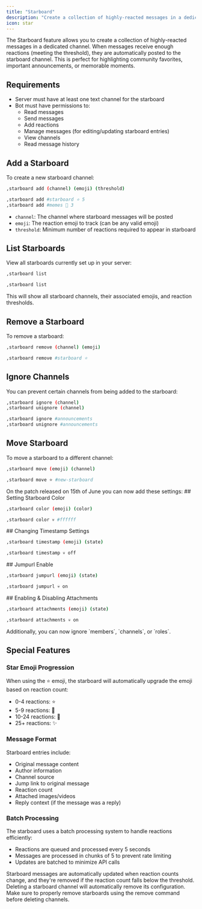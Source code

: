 ```yaml
---
title: "Starboard"
description: "Create a collection of highly-reacted messages in a dedicated channel with Greed's Starboard feature"
icon: star
---
```


The Starboard feature allows you to create a collection of highly-reacted messages in a dedicated channel. When messages receive enough reactions (meeting the threshold), they are automatically posted to the starboard channel. This is perfect for highlighting community favorites, important announcements, or memorable moments.

## Requirements

- Server must have at least one text channel for the starboard
- Bot must have permissions to:
  - Read messages
  - Send messages
  - Add reactions
  - Manage messages (for editing/updating starboard entries)
  - View channels
  - Read message history

## Add a Starboard

To create a new starboard channel:

<CodeGroup>

```bash Syntax
,starboard add (channel) (emoji) (threshold)
```

```bash Example
,starboard add #starboard ⭐ 5
,starboard add #memes 🤡 3
```

</CodeGroup>

- `channel`: The channel where starboard messages will be posted
- `emoji`: The reaction emoji to track (can be any valid emoji)
- `threshold`: Minimum number of reactions required to appear in starboard

## List Starboards

View all starboards currently set up in your server:

<CodeGroup>

```bash Syntax
,starboard list
```

```bash Example
,starboard list
```

</CodeGroup>

This will show all starboard channels, their associated emojis, and reaction thresholds.

## Remove a Starboard

To remove a starboard:

<CodeGroup>

```bash Syntax
,starboard remove (channel) (emoji)
```

```bash Example
,starboard remove #starboard ⭐
```

</CodeGroup>

## Ignore Channels

You can prevent certain channels from being added to the starboard:

<CodeGroup>

```bash Syntax
,starboard ignore (channel)
,starboard unignore (channel)
```

```bash Example
,starboard ignore #announcements
,starboard unignore #announcements
```

</CodeGroup>

## Move Starboard

To move a starboard to a different channel:

<CodeGroup>

```bash Syntax
,starboard move (emoji) (channel)
```

```bash Example
,starboard move ⭐ #new-starboard
```

</CodeGroup>

<Info>
On the patch released on 15th of June you can now add these settings:
</Info>

<CodeGroup>
## Setting Starboard Color

```bash Syntax
,starboard color (emoji) (color)
```

```bash Example
,starboard color 💀 #ffffff
```
</CodeGroup>

<CodeGroup>
## Changing Timestamp Settings

```bash Syntax
,starboard timestamp (emoji) (state)
```

```bash Example
,starboard timestamp 💀 off
```
</CodeGroup>

<CodeGroup>
## Jumpurl Enable

```bash Syntax
,starboard jumpurl (emoji) (state)
```

```bash Example
,starboard jumpurl 💀 on
```
</CodeGroup>

<CodeGroup>
## Enabling & Disabling Attachments

```bash Syntax
,starboard attachments (emoji) (state)
```

```bash Example
,starboard attachments 💀 on
```
</CodeGroup>

<Info>
Additionally, you can now ignore `members`, `channels`, or `roles`.
</Info>

## Special Features

### Star Emoji Progression

When using the ⭐ emoji, the starboard will automatically upgrade the emoji based on reaction count:
- 0-4 reactions: ⭐
- 5-9 reactions: 🌟
- 10-24 reactions: 💫
- 25+ reactions: ✨

### Message Format

Starboard entries include:
- Original message content
- Author information
- Channel source
- Jump link to original message
- Reaction count
- Attached images/videos
- Reply context (if the message was a reply)

### Batch Processing

The starboard uses a batch processing system to handle reactions efficiently:
- Reactions are queued and processed every 5 seconds
- Messages are processed in chunks of 5 to prevent rate limiting
- Updates are batched to minimize API calls

<Note>
Starboard messages are automatically updated when reaction counts change, and they're removed if the reaction count falls below the threshold.
</Note>

<Warning>
Deleting a starboard channel will automatically remove its configuration. Make sure to properly remove starboards using the remove command before deleting channels.
</Warning>